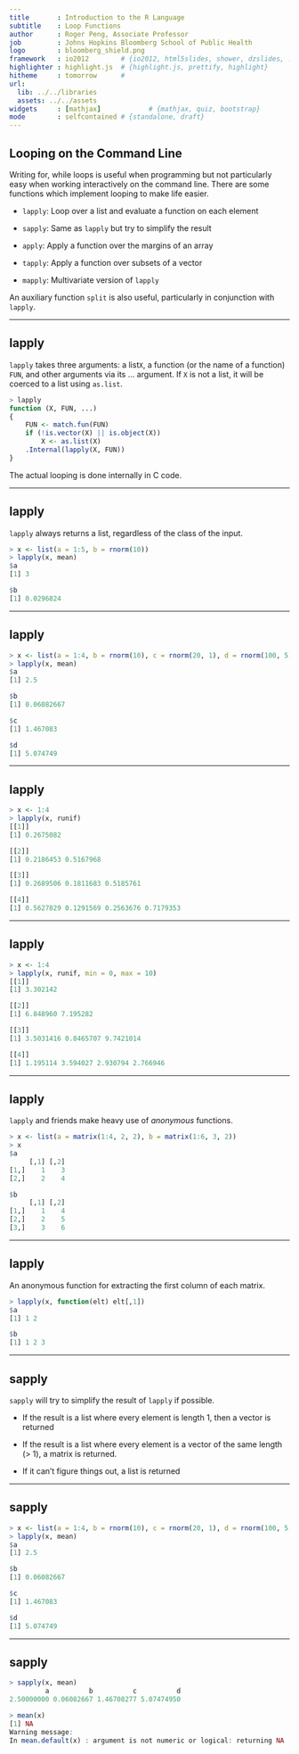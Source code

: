 ```yaml
---
title       : Introduction to the R Language
subtitle    : Loop Functions
author      : Roger Peng, Associate Professor
job         : Johns Hopkins Bloomberg School of Public Health
logo        : bloomberg_shield.png
framework   : io2012        # {io2012, html5slides, shower, dzslides, ...}
highlighter : highlight.js  # {highlight.js, prettify, highlight}
hitheme     : tomorrow      # 
url:
  lib: ../../libraries
  assets: ../../assets
widgets     : [mathjax]            # {mathjax, quiz, bootstrap}
mode        : selfcontained # {standalone, draft}
---
```


## Looping on the Command Line

Writing for, while loops is useful when programming but not particularly easy when working interactively on the command line. There are some functions which implement looping to make life easier.

- `lapply`: Loop over a list and evaluate a function on each element 

- `sapply`: Same as `lapply` but try to simplify the result

- `apply`: Apply a function over the margins of an array

- `tapply`: Apply a function over subsets of a vector

- `mapply`: Multivariate version of `lapply`

An auxiliary function `split` is also useful, particularly in conjunction with `lapply`.

---

## lapply

`lapply` takes three arguments: a list`X`, a function (or the name of a function) `FUN`, and other arguments via its ... argument. If `X` is not a list, it will be coerced to a list using `as.list`.

```r
> lapply
function (X, FUN, ...)
{
    FUN <- match.fun(FUN)
    if (!is.vector(X) || is.object(X))
        X <- as.list(X)
    .Internal(lapply(X, FUN))
}
```

The actual looping is done internally in C code.

---

## lapply

`lapply` always returns a list, regardless of the class of the input.

```r
> x <- list(a = 1:5, b = rnorm(10))
> lapply(x, mean)
$a
[1] 3

$b
[1] 0.0296824
```

---

## lapply

```r
> x <- list(a = 1:4, b = rnorm(10), c = rnorm(20, 1), d = rnorm(100, 5))
> lapply(x, mean)
$a
[1] 2.5

$b
[1] 0.06082667

$c
[1] 1.467083

$d
[1] 5.074749
```

---

## lapply

```r
> x <- 1:4
> lapply(x, runif)
[[1]]
[1] 0.2675082

[[2]]
[1] 0.2186453 0.5167968

[[3]]
[1] 0.2689506 0.1811683 0.5185761

[[4]]
[1] 0.5627829 0.1291569 0.2563676 0.7179353
```

---

## lapply

```r
> x <- 1:4
> lapply(x, runif, min = 0, max = 10)
[[1]]
[1] 3.302142

[[2]]
[1] 6.848960 7.195282

[[3]]
[1] 3.5031416 0.8465707 9.7421014

[[4]]
[1] 1.195114 3.594027 2.930794 2.766946
```

---

## lapply

`lapply` and friends make heavy use of _anonymous_ functions.

```r
> x <- list(a = matrix(1:4, 2, 2), b = matrix(1:6, 3, 2)) 
> x
$a
     [,1] [,2]
[1,]    1    3
[2,]    2    4

$b
     [,1] [,2]
[1,]    1    4
[2,]    2    5
[3,]    3    6
```

---

## lapply

An anonymous function for extracting the first column of each matrix.

```r
> lapply(x, function(elt) elt[,1])
$a
[1] 1 2

$b
[1] 1 2 3
```

---

## sapply

`sapply` will try to simplify the result of `lapply` if possible.

- If the result is a list where every element is length 1, then a vector is returned

- If the result is a list where every element is a vector of the same length (> 1), a matrix is returned.

- If it can’t figure things out, a list is returned

---

## sapply

```r
> x <- list(a = 1:4, b = rnorm(10), c = rnorm(20, 1), d = rnorm(100, 5))
> lapply(x, mean)
$a
[1] 2.5

$b
[1] 0.06082667

$c
[1] 1.467083

$d
[1] 5.074749
```

---

## sapply

```r
> sapply(x, mean) 
         a          b          c          d
2.50000000 0.06082667 1.46708277 5.07474950

> mean(x)
[1] NA
Warning message:
In mean.default(x) : argument is not numeric or logical: returning NA
```